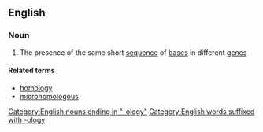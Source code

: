 ==English==

===Noun===
{{en-noun|-}}

# {{context|genetics}} The presence of the same short [[sequence]] of [[base]]s in different [[gene]]s

====Related terms====
*[[homology]]
*[[microhomologous]]
[[Category:English nouns ending in "-ology"]]
[[Category:English words suffixed with -ology]]